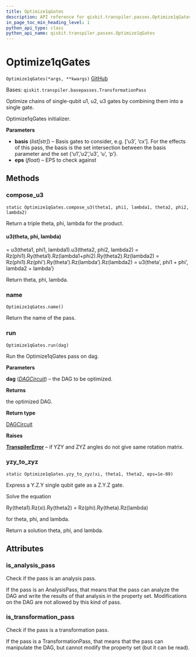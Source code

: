 ```yaml
---
title: Optimize1qGates
description: API reference for qiskit.transpiler.passes.Optimize1qGates
in_page_toc_min_heading_level: 1
python_api_type: class
python_api_name: qiskit.transpiler.passes.Optimize1qGates
---
```


# Optimize1qGates

<span id="qiskit.transpiler.passes.Optimize1qGates" />

`Optimize1qGates(*args, **kwargs)` [GitHub](https://github.com/qiskit/qiskit/tree/stable/0.19/qiskit/transpiler/passes/optimization/optimize_1q_gates.py "view source code")

Bases: `qiskit.transpiler.basepasses.TransformationPass`

Optimize chains of single-qubit u1, u2, u3 gates by combining them into a single gate.

Optimize1qGates initializer.

**Parameters**

*   **basis** (*list\[str]*) – Basis gates to consider, e.g. \[‘u3’, ‘cx’]. For the effects of this pass, the basis is the set intersection between the basis parameter and the set \{‘u1’,’u2’,’u3’, ‘u’, ‘p’}.
*   **eps** (*float*) – EPS to check against

## Methods

### compose\_u3

<span id="qiskit.transpiler.passes.Optimize1qGates.compose_u3" />

`static Optimize1qGates.compose_u3(theta1, phi1, lambda1, theta2, phi2, lambda2)`

Return a triple theta, phi, lambda for the product.

#### u3(theta, phi, lambda)

\= u3(theta1, phi1, lambda1).u3(theta2, phi2, lambda2) = Rz(phi1).Ry(theta1).Rz(lambda1+phi2).Ry(theta2).Rz(lambda2) = Rz(phi1).Rz(phi’).Ry(theta’).Rz(lambda’).Rz(lambda2) = u3(theta’, phi1 + phi’, lambda2 + lambda’)

Return theta, phi, lambda.

### name

<span id="qiskit.transpiler.passes.Optimize1qGates.name" />

`Optimize1qGates.name()`

Return the name of the pass.

### run

<span id="qiskit.transpiler.passes.Optimize1qGates.run" />

`Optimize1qGates.run(dag)`

Run the Optimize1qGates pass on dag.

**Parameters**

**dag** ([*DAGCircuit*](qiskit.dagcircuit.DAGCircuit "qiskit.dagcircuit.DAGCircuit")) – the DAG to be optimized.

**Returns**

the optimized DAG.

**Return type**

[DAGCircuit](qiskit.dagcircuit.DAGCircuit "qiskit.dagcircuit.DAGCircuit")

**Raises**

[**TranspilerError**](qiskit.transpiler.TranspilerError "qiskit.transpiler.TranspilerError") – if YZY and ZYZ angles do not give same rotation matrix.

### yzy\_to\_zyz

<span id="qiskit.transpiler.passes.Optimize1qGates.yzy_to_zyz" />

`static Optimize1qGates.yzy_to_zyz(xi, theta1, theta2, eps=1e-09)`

Express a Y.Z.Y single qubit gate as a Z.Y.Z gate.

Solve the equation

$$
$$

Ry(theta1).Rz(xi).Ry(theta2) = Rz(phi).Ry(theta).Rz(lambda)

for theta, phi, and lambda.

Return a solution theta, phi, and lambda.

## Attributes

<span id="qiskit.transpiler.passes.Optimize1qGates.is_analysis_pass" />

### is\_analysis\_pass

Check if the pass is an analysis pass.

If the pass is an AnalysisPass, that means that the pass can analyze the DAG and write the results of that analysis in the property set. Modifications on the DAG are not allowed by this kind of pass.

<span id="qiskit.transpiler.passes.Optimize1qGates.is_transformation_pass" />

### is\_transformation\_pass

Check if the pass is a transformation pass.

If the pass is a TransformationPass, that means that the pass can manipulate the DAG, but cannot modify the property set (but it can be read).

